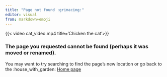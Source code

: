 ```yaml
---
title: "Page not found :grimacing:"
editor: visual
from: markdown+emoji
---
```


{{< video cat_video.mp4 
  title='Chicken the cat'>}}

### The page you requested cannot be found (perhaps it was moved or renamed). {background-video="cat_video.mp4" background-video-loop="true" background-video-muted="true"}

You may want to try searching to find the page's new location or go back to the :house_with_garden: [Home page](index.qmd)